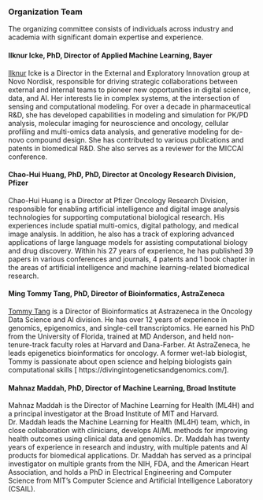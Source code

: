 ### Organization Team 

The organizing committee consists of individuals across industry and academia with significant domain expertise and experience. 

#### Ilknur Icke, PhD, Director of Applied Machine Learning, Bayer

[Ilknur](https://www.linkedin.com/in/ilknuricke/) Icke is a Director in the External and Exploratory Innovation group at Novo Nordisk, responsible for driving strategic collaborations between external and internal teams to pioneer new opportunities in digital science, data, and AI. Her interests lie in complex systems, at the intersection of sensing and computational modeling. For over a decade in pharmaceutical R&D, she has developed capabilities in modeling and simulation for PK/PD analysis, molecular imaging for neuroscience and oncology, cellular profiling and multi-omics data analysis, and generative modeling for de-novo compound design. She has contributed to various publications and patents in biomedical R&D. She also serves as a reviewer for the MICCAI conference.

#### Chao-Hui Huang, PhD, PhD, Director at Oncology Research Division, Pfizer

Chao-Hui Huang is a Director at Pfizer Oncology Research Division, responsible for enabling artificial intelligence and digital image analysis technologies for supporting computational biological research. His experiences include spatial multi-omics, digital pathology, and medical image analysis. In addition, he also has a track of exploring advanced applications of large language models for assisting computational biology and drug discovery. Within his 27 years of experience, he has published 39 papers in various conferences and journals, 4 patents and 1 book chapter in the areas of artificial intelligence and machine learning-related biomedical research.


#### Ming Tommy Tang, PhD, Director of Bioinformatics, AstraZeneca

[Tommy Tang](https://www.linkedin.com/in/%F0%9F%8E%AF-ming-tommy-tang-40650014/) is a Director of Bioinformatics at Astrazeneca in the Oncology Data Science and AI division. He has over 12 years of experience in genomics, epigenomics, and single-cell transcriptomics. He earned his PhD from the University of Florida, trained at MD Anderson, and held non-tenure-track faculty roles at Harvard and Dana-Farber. At AstraZeneca, he leads epigenetics bioinformatics for oncology. A former wet-lab biologist, Tommy is passionate about open science and helping biologists gain computational skills [ https://divingintogeneticsandgenomics.com/].


#### Mahnaz Maddah, PhD, Director of Machine Learning, Broad Institute

Mahnaz Maddah is the Director of Machine Learning for Health (ML4H) and a principal investigator at the Broad Institute of MIT and Harvard. Dr. Maddah leads the Machine Learning for Health (ML4H) team, which, in close collaboration with clinicians, develops AI/ML methods for improving health outcomes using clinical data and genomics. Dr. Maddah has twenty years of experience in research and industry, with multiple patents and AI products for biomedical applications.  Dr. Maddah has served as a principal investigator on multiple grants from the NIH, FDA, and the American Heart Association, and holds a PhD in Electrical Engineering and Computer Science from MIT’s Computer Science and Artificial Intelligence Laboratory (CSAIL).
